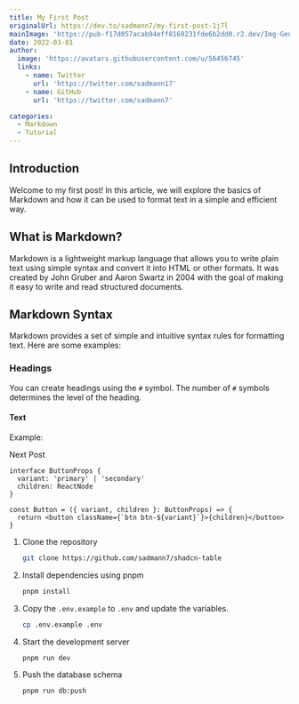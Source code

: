 ```yaml
---
title: My First Post
originalUrl: https://dev.to/sadmann7/my-first-post-1j7l
mainImage: 'https://pub-f17d057acab94eff8169231fde6b2dd0.r2.dev/Img-GenerativeAI.png'
date: 2022-03-01
author:
  image: 'https://avatars.githubusercontent.com/u/56456745'
  links:
    - name: Twitter
      url: 'https://twitter.com/sadmann17'
    - name: GitHub
      url: 'https://twitter.com/sadmann7'

categories:
  - Markdown
  - Tutorial
---
```


## Introduction

Welcome to my first post! In this article, we will explore the basics of Markdown and how it can be used to format text in a simple and efficient way.

## What is Markdown?

Markdown is a lightweight markup language that allows you to write plain text using simple syntax and convert it into HTML or other formats. It was created by John Gruber and Aaron Swartz in 2004 with the goal of making it easy to write and read structured documents.

## Markdown Syntax

Markdown provides a set of simple and intuitive syntax rules for formatting text. Here are some examples:

### Headings

You can create headings using the `#` symbol. The number of `#` symbols determines the level of the heading.

#### Text

Example:

<Link href='/posts/post-2'>Next Post</Link>

```tsx
interface ButtonProps {
  variant: 'primary' | 'secondary'
  children: ReactNode
}

const Button = ({ variant, children }: ButtonProps) => {
  return <button className={`btn btn-${variant}`}>{children}</button>
}
```

1. Clone the repository

   ```bash
   git clone https://github.com/sadmann7/shadcn-table
   ```

2. Install dependencies using pnpm

   ```bash
   pnpm install
   ```

3. Copy the `.env.example` to `.env` and update the variables.

   ```bash
   cp .env.example .env
   ```

4. Start the development server

   ```bash
   pnpm run dev
   ```

5. Push the database schema

   ```bash
   pnpm run db:push
   ```
